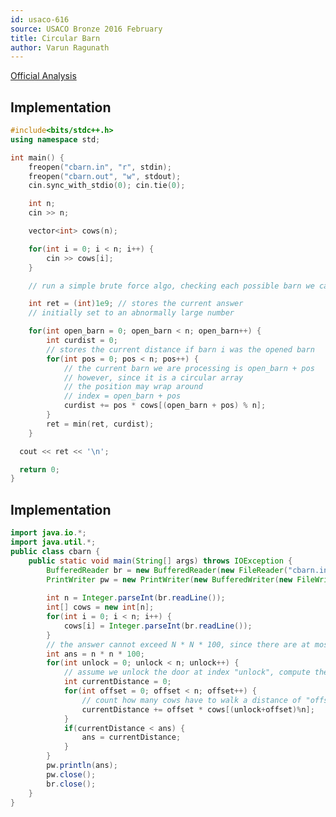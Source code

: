 ```yaml
---
id: usaco-616
source: USACO Bronze 2016 February
title: Circular Barn
author: Varun Ragunath
---
```


[Official Analysis](http://www.usaco.org/current/data/sol_cbarn_bronze_feb16.html)

<LanguageSection>
<CPPSection>

## Implementation

```cpp
#include<bits/stdc++.h>
using namespace std;

int main() {
	freopen("cbarn.in", "r", stdin);
	freopen("cbarn.out", "w", stdout);
	cin.sync_with_stdio(0); cin.tie(0);

	int n;
	cin >> n;

	vector<int> cows(n);

	for(int i = 0; i < n; i++) {
		cin >> cows[i];
	}

	// run a simple brute force algo, checking each possible barn we can open

	int ret = (int)1e9; // stores the current answer
	// initially set to an abnormally large number

	for(int open_barn = 0; open_barn < n; open_barn++) {
		int curdist = 0; 
		// stores the current distance if barn i was the opened barn
		for(int pos = 0; pos < n; pos++) {
			// the current barn we are processing is open_barn + pos
			// however, since it is a circular array 
			// the position may wrap around
			// index = open_barn + pos
			curdist += pos * cows[(open_barn + pos) % n];
		}
		ret = min(ret, curdist);
	}

  cout << ret << '\n';

  return 0;
}

```

</CPPSection>
	
<JavaSection>
	
## Implementation	
	
```java
import java.io.*;
import java.util.*;
public class cbarn {
	public static void main(String[] args) throws IOException {
		BufferedReader br = new BufferedReader(new FileReader("cbarn.in"));
		PrintWriter pw = new PrintWriter(new BufferedWriter(new FileWriter("cbarn.out")));
		
		int n = Integer.parseInt(br.readLine());
		int[] cows = new int[n];
		for(int i = 0; i < n; i++) {
			cows[i] = Integer.parseInt(br.readLine());
		}
		// the answer cannot exceed N * N * 100, since there are at most 100N cows, each of which can move at most N
		int ans = n * n * 100;
		for(int unlock = 0; unlock < n; unlock++) {
			// assume we unlock the door at index "unlock", compute the distance all cows travel
			int currentDistance = 0;
			for(int offset = 0; offset < n; offset++) {
				// count how many cows have to walk a distance of "offset"
				currentDistance += offset * cows[(unlock+offset)%n];
			}
			if(currentDistance < ans) {
				ans = currentDistance;
			}
		}
		pw.println(ans);
		pw.close();
		br.close();
	}
}
```
	
</JavaSection>
	
</LanguageSection>
